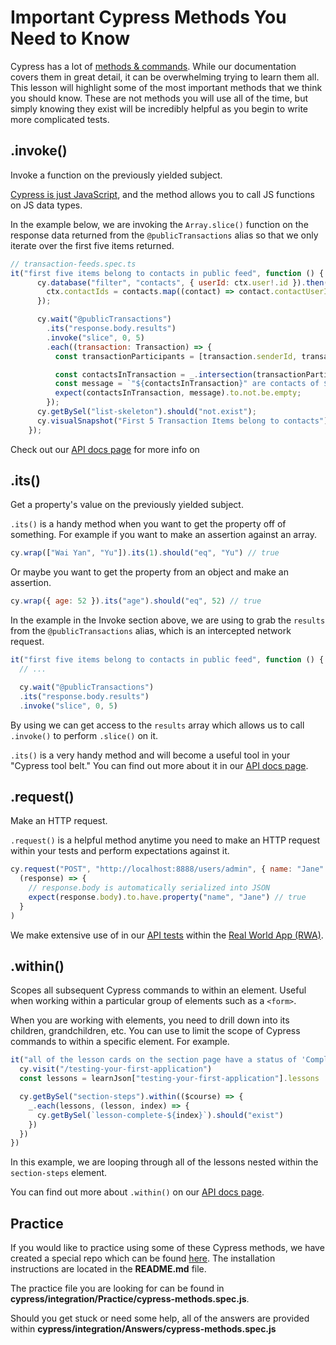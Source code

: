 # Important Cypress Methods You Need to Know

Cypress has a lot of [methods & commands](https://docs.cypress.io/api/table-of-contents). While our documentation covers them in great detail, it can be overwhelming trying to learn them all. This lesson will highlight some of the most important methods that we think you should know. These are not methods you will use all of the time, but simply knowing they exist will be incredibly helpful as you begin to write more complicated tests.

## .invoke()

Invoke a function on the previously yielded subject.

[Cypress is just JavaScript](/cypress-fundamentals/cypress-is-just-javascript), and the <apiLink apiName="invoke" displayName="cy.invoke()" /> method allows you to call JS functions on JS data types.

In the example below, we are invoking the `Array.slice()` function on the response data returned from the `@publicTransactions` alias so that we only iterate over the first five items returned.

```js
// transaction-feeds.spec.ts
it("first five items belong to contacts in public feed", function () {
      cy.database("filter", "contacts", { userId: ctx.user!.id }).then((contacts: Contact[]) => {
        ctx.contactIds = contacts.map((contact) => contact.contactUserId);
      });

      cy.wait("@publicTransactions")
        .its("response.body.results")
        .invoke("slice", 0, 5)
        .each((transaction: Transaction) => {
          const transactionParticipants = [transaction.senderId, transaction.receiverId];

          const contactsInTransaction = _.intersection(transactionParticipants, ctx.contactIds!);
          const message = `"${contactsInTransaction}" are contacts of ${ctx.user!.id}`;
          expect(contactsInTransaction, message).to.not.be.empty;
        });
      cy.getBySel("list-skeleton").should("not.exist");
      cy.visualSnapshot("First 5 Transaction Items belong to contacts");
    });
```

Check out our [API docs page](https://docs.cypress.io/api/commands/invoke) for more info on <apiLink apiName="intercept" displayName="cy.intercept()" />

## .its()

Get a property's value on the previously yielded subject.

`.its()` is a handy method when you want to get the property off of something. For example if you want to make an assertion against an array.

```js
cy.wrap(["Wai Yan", "Yu"]).its(1).should("eq", "Yu") // true
```

Or maybe you want to get the property from an object and make an assertion.

```js
cy.wrap({ age: 52 }).its("age").should("eq", 52) // true
```

In the example in the Invoke section above, we are using <apiLink apiName="its" displayName=".its()" /> to grab the `results` from the `@publicTransactions` alias, which is an intercepted network request.

```js
it("first five items belong to contacts in public feed", function () {
  // ...

  cy.wait("@publicTransactions")
  .its("response.body.results")
  .invoke("slice", 0, 5)
```

By using <apiLink apiName="its" displayName=".its()" /> we can get access to the `results` array which allows us to call `.invoke()` to perform `.slice()` on it.

`.its()` is a very handy method and will become a useful tool in your "Cypress tool belt." You can find out more about it in our [API docs page](https://docs.cypress.io/api/commands/its).

## .request()

Make an HTTP request.

`.request()` is a helpful method anytime you need to make an HTTP request within your tests and perform expectations against it.

```js
cy.request("POST", "http://localhost:8888/users/admin", { name: "Jane" }).then(
  (response) => {
    // response.body is automatically serialized into JSON
    expect(response.body).to.have.property("name", "Jane") // true
  }
)
```

We make extensive use of <apiLink apiName="request" displayName="cy.request()" /> in our [API tests](https://github.com/cypress-io/cypress-realworld-app/tree/develop/cypress/tests/api) within the [Real World App (RWA)](https://github.com/cypress-io/cypress-realworld-app).

## .within()

Scopes all subsequent Cypress commands to within an element. Useful when working within a particular group of elements such as a `<form>`.

When you are working with elements, you need to drill down into its children, grandchildren, etc. You can use <apiLink apiName="within" displayName=".within()" /> to limit the scope of Cypress commands to within a specific element. For example.

```js
it("all of the lesson cards on the section page have a status of 'Completed'", () => {
  cy.visit("/testing-your-first-application")
  const lessons = learnJson["testing-your-first-application"].lessons

  cy.getBySel("section-steps").within(($course) => {
    _.each(lessons, (lesson, index) => {
      cy.getBySel(`lesson-complete-${index}`).should("exist")
    })
  })
})
```

In this example, we are looping through all of the lessons nested within the `section-steps` element.

You can find out more about `.within()` on our [API docs page](https://docs.cypress.io/api/commands/within).

## Practice

If you would like to practice using some of these Cypress methods, we have created a special repo which can be found [here](https://github.com/cypress-io/cypress-realworld-testing-blog). The installation instructions are located in the **README.md** file.

The practice file you are looking for can be found in **cypress/integration/Practice/cypress-methods.spec.js**.

Should you get stuck or need some help, all of the answers are provided within **cypress/integration/Answers/cypress-methods.spec.js**
